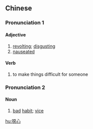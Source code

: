 {{also|恶心}}
==Chinese==
{{zh-forms|s=恶心|t2=惡心}}

===Pronunciation 1===
{{zh-pron
|m=ěxin
|c=ok3 sam1
|j=ghah4 xing1
|w=4oq xin
|cat=a,v
}}

====Adjective====
{{zh-adj}}

# [[revolting]]; [[disgusting]]
# [[nauseated]]

====Verb====
{{zh-verb}}

# to make things difficult for someone

===Pronunciation 2===
{{zh-pron
|m=èxīn
|cat=n
}}

====Noun====
{{zh-noun}}

# [[bad]] [[habit]]; [[vice]]

{{zh-cat|Intermediate}}

[[hu:噁心]]